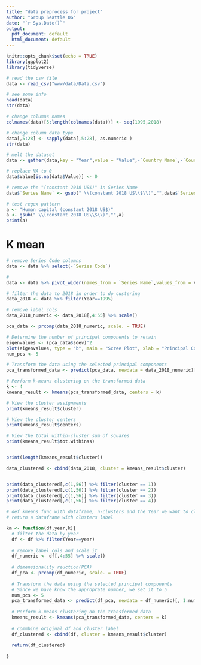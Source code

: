```yaml
---
title: "data preprocess for project"
author: "Group Seattle OG"
date: "`r Sys.Date()`"
output:
  pdf_document: default
  html_document: default
---
```


```r
knitr::opts_chunk$set(echo = TRUE)
library(ggplot2)
library(tidyverse)
```

```r
# read the csv file
data <- read_csv("www/data/Data.csv")
```

```r
# see some info
head(data)
str(data)
```

```r
# change columns names
colnames(data)[5:length(colnames(data))] <- seq(1995,2018)
```

```r
# change column data type
data[,5:28] <- sapply(data[,5:28], as.numeric )
str(data)
```

```r
# melt the dataset
data <- gather(data,key = "Year",value = "Value",-`Country Name`,-`Country Code`,-`Series Name`,-`Series Code`)
```

```r
# replace NA to 0
data$Value[is.na(data$Value)] <- 0
```

```r
# remove the "(constant 2018 US$)" in Series Name
data$`Series Name` <- gsub(" \\(constant 2018 US\\$\\)","",data$`Series Name`)
```

```r
# test regex pattern
a <- "Human capital (constant 2018 US$)"
a <- gsub(" \\(constant 2018 US\\$\\)","",a)
print(a)
```

# K mean

```r
# remove Series Code columns
data <- data %>% select(-`Series Code`)
```

```r
# 
data <- data %>% pivot_wider(names_from = `Series Name`,values_from = Value)
```

```r
# filter the data to 2018 in order to do custering
data_2018 <- data %>% filter(Year==1995)
```

```r
# remove label cols
data_2018_numeric <- data_2018[,4:55] %>% scale()
```

```r
pca_data <- prcomp(data_2018_numeric, scale. = TRUE)

# Determine the number of principal components to retain
eigenvalues <- (pca_data$sdev)^2
plot(eigenvalues, type = "b", main = "Scree Plot", xlab = "Principal Component", ylab = "Eigenvalue")
num_pcs <- 5

# Transform the data using the selected principal components
pca_transformed_data <- predict(pca_data, newdata = data_2018_numeric)[, 1:num_pcs]

# Perform k-means clustering on the transformed data
k <- 4
kmeans_result <- kmeans(pca_transformed_data, centers = k)

# View the cluster assignments
print(kmeans_result$cluster)

# View the cluster centers
print(kmeans_result$centers)

# View the total within-cluster sum of squares
print(kmeans_result$tot.withinss)


print(length(kmeans_result$cluster))

data_clustered <- cbind(data_2018, cluster = kmeans_result$cluster)



```

```r

print(data_clustered[,c(1,56)] %>% filter(cluster == 1))
print(data_clustered[,c(1,56)] %>% filter(cluster == 2))
print(data_clustered[,c(1,56)] %>% filter(cluster == 3))
print(data_clustered[,c(1,56)] %>% filter(cluster == 4))
```

```r
# def kmeans func with dataframe, n-clusters and the Year we want to cluster
# return a dataframe with clusters label

km <- function(df,year,k){
  # filter the data by year
  df <- df %>% filter(Year==year)
  
  # remove label cols and scale it
  df_numeric <- df[,4:55] %>% scale()
  
  # dimensionality reuction(PCA)
  df_pca <- prcomp(df_numeric, scale. = TRUE)
  
  # Transform the data using the selected principal components
  # Since we have know the approprate number, we set it to 5
  num_pcs <- 5
  pca_transformed_data <- predict(df_pca, newdata = df_numeric)[, 1:num_pcs]
  
  # Perform k-means clustering on the transformed data
  kmeans_result <- kmeans(pca_transformed_data, centers = k)
  
  # commbine original df and cluster label
  df_clustered <- cbind(df, cluster = kmeans_result$cluster)
  
  return(df_clustered)
  
}
```
